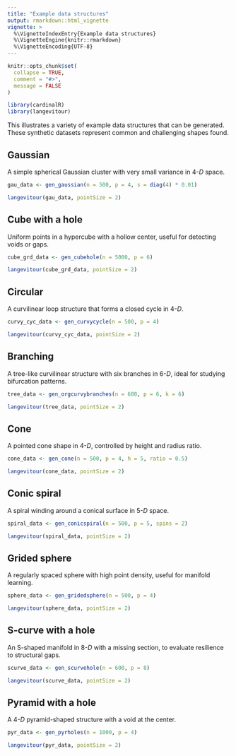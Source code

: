 ```yaml
---
title: "Example data structures"
output: rmarkdown::html_vignette
vignette: >
  %\VignetteIndexEntry{Example data structures}
  %\VignetteEngine{knitr::rmarkdown}
  %\VignetteEncoding{UTF-8}
---
```


```r
knitr::opts_chunk$set(
  collapse = TRUE,
  comment = "#>",
  message = FALSE
)
```

```r
library(cardinalR)
library(langevitour)
```

This illustrates a variety of example data structures that can be generated. These synthetic datasets represent common and challenging shapes found.

## Gaussian

A simple spherical Gaussian cluster with very small variance in $4\text{-}D$ space.

```r
gau_data <- gen_gaussian(n = 500, p = 4, s = diag(4) * 0.01)

langevitour(gau_data, pointSize = 2)
```

## Cube with a hole

Uniform points in a hypercube with a hollow center, useful for detecting voids or gaps.

```r
cube_grd_data <- gen_cubehole(n = 5000, p = 6)

langevitour(cube_grd_data, pointSize = 2)
```

## Circular

A curvilinear loop structure that forms a closed cycle in $4\text{-}D$.

```r
curvy_cyc_data <- gen_curvycycle(n = 500, p = 4) 

langevitour(curvy_cyc_data, pointSize = 2)
```

## Branching

A tree-like curvilinear structure with six branches in $6\text{-}D$, ideal for studying bifurcation patterns.

```r
tree_data <- gen_orgcurvybranches(n = 600, p = 6, k = 6) 

langevitour(tree_data, pointSize = 2)
```

## Cone

A pointed cone shape in $4\text{-}D$, controlled by height and radius ratio.

```r
cone_data <- gen_cone(n = 500, p = 4, h = 5, ratio = 0.5) 

langevitour(cone_data, pointSize = 2)
```

## Conic spiral

A spiral winding around a conical surface in $5\text{-}D$ space.

```r
spiral_data <- gen_conicspiral(n = 500, p = 5, spins = 2)

langevitour(spiral_data, pointSize = 2)
```

## Grided sphere

A regularly spaced sphere with high point density, useful for manifold learning.

```r
sphere_data <- gen_gridedsphere(n = 500, p = 4)

langevitour(sphere_data, pointSize = 2)
```

## S-curve with a hole

An S-shaped manifold in $8\text{-}D$ with a missing section, to evaluate resilience to structural gaps.

```r
scurve_data <- gen_scurvehole(n = 600, p = 8) 

langevitour(scurve_data, pointSize = 2)
```

## Pyramid with a hole

A $4\text{-}D$ pyramid-shaped structure with a void at the center.

```r
pyr_data <- gen_pyrholes(n = 1000, p = 4)

langevitour(pyr_data, pointSize = 2)
```
